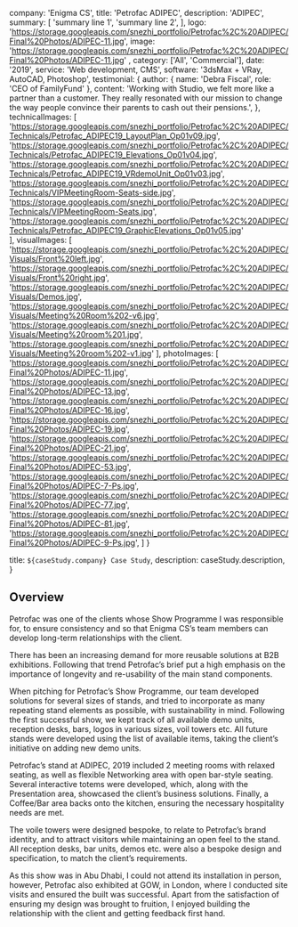 
  company: 'Enigma CS',
  title: 'Petrofac ADIPEC',
  description:
    'ADIPEC',
  summary: [
    'summary line 1',
    'summary line 2',
  ],
   logo: 'https://storage.googleapis.com/snezhi_portfolio/Petrofac%2C%20ADIPEC/Final%20Photos/ADIPEC-11.jpg',
  image: 'https://storage.googleapis.com/snezhi_portfolio/Petrofac%2C%20ADIPEC/Final%20Photos/ADIPEC-11.jpg' ,
  category: ['All', 'Commercial'],
  date: '2019',
  service: 'Web development, CMS',
  software: '3dsMax + VRay, AutoCAD, Photoshop',
  testimonial: {
    author: { name: 'Debra Fiscal', role: 'CEO of FamilyFund' },
    content:
      'Working with Studio, we felt more like a partner than a customer. They really resonated with our mission to change the way people convince their parents to cash out their pensions.',
  },
  technicalImages: [
    'https://storage.googleapis.com/snezhi_portfolio/Petrofac%2C%20ADIPEC/Technicals/Petrofac_ADIPEC19_LayoutPlan_Op01v09.jpg',
    'https://storage.googleapis.com/snezhi_portfolio/Petrofac%2C%20ADIPEC/Technicals/Petrofac_ADIPEC19_Elevations_Op01v04.jpg',
    'https://storage.googleapis.com/snezhi_portfolio/Petrofac%2C%20ADIPEC/Technicals/Petrofac_ADIPEC19_VRdemoUnit_Op01v03.jpg',
    'https://storage.googleapis.com/snezhi_portfolio/Petrofac%2C%20ADIPEC/Technicals/VIPMeetingRoom-Seats-side.jpg',
    'https://storage.googleapis.com/snezhi_portfolio/Petrofac%2C%20ADIPEC/Technicals/VIPMeetingRoom-Seats.jpg',    
    'https://storage.googleapis.com/snezhi_portfolio/Petrofac%2C%20ADIPEC/Technicals/Petrofac_ADIPEC19_GraphicElevations_Op01v05.jpg'    
  ],
  visualImages: [
    'https://storage.googleapis.com/snezhi_portfolio/Petrofac%2C%20ADIPEC/Visuals/Front%20left.jpg',
    'https://storage.googleapis.com/snezhi_portfolio/Petrofac%2C%20ADIPEC/Visuals/Front%20right.jpg',
    'https://storage.googleapis.com/snezhi_portfolio/Petrofac%2C%20ADIPEC/Visuals/Demos.jpg',
    'https://storage.googleapis.com/snezhi_portfolio/Petrofac%2C%20ADIPEC/Visuals/Meeting%20Room%202-v6.jpg',
    'https://storage.googleapis.com/snezhi_portfolio/Petrofac%2C%20ADIPEC/Visuals/Meeting%20room%201.jpg',
    'https://storage.googleapis.com/snezhi_portfolio/Petrofac%2C%20ADIPEC/Visuals/Meeting%20room%202-v1.jpg'
  ],
  photoImages: [
    'https://storage.googleapis.com/snezhi_portfolio/Petrofac%2C%20ADIPEC/Final%20Photos/ADIPEC-11.jpg',
    'https://storage.googleapis.com/snezhi_portfolio/Petrofac%2C%20ADIPEC/Final%20Photos/ADIPEC-13.jpg',
    'https://storage.googleapis.com/snezhi_portfolio/Petrofac%2C%20ADIPEC/Final%20Photos/ADIPEC-16.jpg',
    'https://storage.googleapis.com/snezhi_portfolio/Petrofac%2C%20ADIPEC/Final%20Photos/ADIPEC-19.jpg',
    'https://storage.googleapis.com/snezhi_portfolio/Petrofac%2C%20ADIPEC/Final%20Photos/ADIPEC-21.jpg',
    'https://storage.googleapis.com/snezhi_portfolio/Petrofac%2C%20ADIPEC/Final%20Photos/ADIPEC-53.jpg',
    'https://storage.googleapis.com/snezhi_portfolio/Petrofac%2C%20ADIPEC/Final%20Photos/ADIPEC-7-Ps.jpg',
    'https://storage.googleapis.com/snezhi_portfolio/Petrofac%2C%20ADIPEC/Final%20Photos/ADIPEC-77.jpg',
    'https://storage.googleapis.com/snezhi_portfolio/Petrofac%2C%20ADIPEC/Final%20Photos/ADIPEC-81.jpg',
    'https://storage.googleapis.com/snezhi_portfolio/Petrofac%2C%20ADIPEC/Final%20Photos/ADIPEC-9-Ps.jpg',
  ] 
}

  title: `${caseStudy.company} Case Study`,
  description: caseStudy.description,
}

## Overview

Petrofac was one of the clients whose Show Programme I was responsible for, to ensure consistency and so that Enigma CS’s team members can develop long-term relationships with the client.

There has been an increasing demand for more reusable solutions at B2B exhibitions. Following that trend Petrofac’s brief put a high emphasis on the importance of longevity and re-usability of the main stand components.

When pitching for Petrofac’s Show Programme, our team developed solutions for several sizes of stands, and tried to incorporate as many repeating stand elements as possible, with sustainability in mind. Following the first successful show, we kept track of all available demo units, reception desks, bars, logos in various sizes, voil towers etc. All future stands were developed using the list of available items, taking the client’s initiative on adding new demo units. 

Petrofac’s stand at ADIPEC, 2019 included 2 meeting rooms with relaxed seating, as well as flexible Networking area with open bar-style seating. Several interactive totems were developed, which, along with the Presentation area, showcased the client’s business solutions. Finally, a Coffee/Bar area backs onto the kitchen, ensuring the necessary hospitality needs are met.

The voile towers were designed bespoke, to relate to Petrofac’s brand identity, and to attract visitors while maintaining an open feel to the stand. All reception desks, bar units, demos etc. were also a bespoke design and specification, to match the client’s requirements.

As this show was in Abu Dhabi, I could not attend its installation in person, however, Petrofac also exhibited at GOW, in London, where I conducted site visits and ensured the built was successful. Apart from the satisfaction of ensuring my design was brought to fruition, I enjoyed building the relationship with the client and getting feedback first hand.
